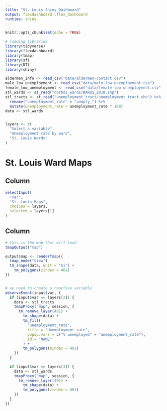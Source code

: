 ```yaml
---
title: "St. Louis Shiny Dashboard"
output: flexdashboard::flex_dashboard
runtime: shiny
---
```


```r
knitr::opts_chunk$set(echo = TRUE)

# loading libraries
library(tidyverse)
library(flexdashboard)
library(tmap)
library(sf)
library(DT)
library(shiny)
```



```r
aldermen_info <- read_csv("data/aldermen-contact.csv")
male_low_unemployment <- read_csv("data/male-low-unemployment.csv")
female_low_unemployment <- read_csv("data/female-low-unemployment.csv")
stl_wards <- st_read("nbrhds_wards/WARDS_2010.shp")
stl_tracts <- st_read("unemployment_tract/unemployment_tract.shp") %>%
  rename("unemployment_rate" = "unmply_") %>%
  mutate(unemployment_rate = unemployment_rate * 100)
data <- stl_wards


layers <- c(
  "Select a variable",
  "Unemployment rate by ward",
  "St. Louis Wards"
)
```


St. Louis Ward Maps
===================================

Column{.sidebar}
-----------------------------------
```r
selectInput(
  "var",
  "St. Louis Maps",
  choices = layers,
  selected = layers[1]
)
```

Column
-----------------------------------
```r
# this is the map that will load
tmapOutput("map")

output$map <- renderTmap({
  tmap_mode("view")
  tm_shape(data, unit = "mi") +
    tm_polygons(zindex = 401)
})


# we need to create a reactive variable
observeEvent(input$var, {
  if (input$var == layers[2]) {
    data <- stl_tracts
    tmapProxy("map", session, {
      tm_remove_layer(401) +
        tm_shape(data) +
        tm_fill(
          "unemployment_rate",
          title = "Umemployment rate",
          popup.vars = c("% unemployed" = "unemployment_rate"),
          id = "NAME"
        ) +
        tm_polygons(zindex = 401)
    })
  }

  if (input$var == layers[3]) {
    data <- stl_wards
    tmapProxy("map", session, {
      tm_remove_layer(401) +
        tm_shape(data) +
        tm_polygons(zindex = 401)
    })
  }
})
```
